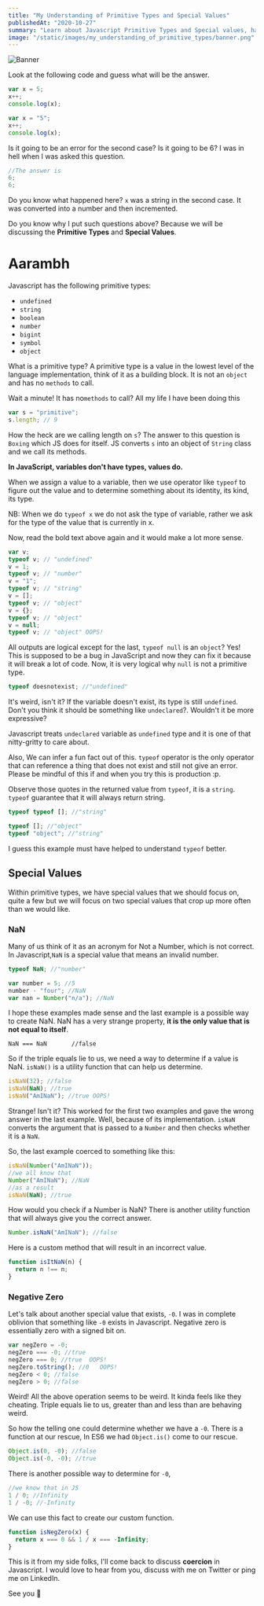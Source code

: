 ```yaml
---
title: "My Understanding of Primitive Types and Special Values"
publishedAt: "2020-10-27"
summary: "Learn about Javascript Primitive Types and Special values, have a chat with me if you want to add something"
image: "/static/images/my_understanding_of_primitive_types/banner.png"
---
```


![Banner](/static/images/my_understanding_of_primitive_types/banner.png)

Look at the following code and guess what will be the answer.

```js
var x = 5;
x++;
console.log(x);

var x = "5";
x++;
console.log(x);
```

Is it going to be an error for the second case? Is it going to be 6?
I was in hell when I was asked this question.

```js
//The answer is
6;
6;
```

Do you know what happened here?
`x` was a string in the second case. It was converted into a number and then incremented.

Do you know why I put such questions above? Because we will be discussing the **Primitive Types** and **Special Values**.

# Aarambh

Javascript has the following primitive types:

- `undefined`
- `string`
- `boolean`
- `number`
- `bigint`
- `symbol`
- `object`

What is a primitive type?
A primitive type is a value in the lowest level of the language implementation, think of it as a building block. It is not an `object` and has no `methods` to call.

Wait a minute! It has no`methods` to call? All my life I have been doing this

```js
var s = "primitive";
s.length; // 9
```

How the heck are we calling length on `s`? The answer to this question is `Boxing` which JS does for itself. JS converts `s` into an object of `String` class and we call its methods.

**In JavaScript, variables don't have types, values do.**

When we assign a value to a variable, then we use operator like `typeof` to figure out the value and to determine something about its identity, its kind, its type.

NB: When we do `typeof x` we do not ask the type of variable, rather we ask for the type of the value that is currently in x.

Now, read the bold text above again and it would make a lot more sense.

```js
var v;
typeof v; // "undefined"
v = 1;
typeof v; // "number"
v = "1";
typeof v; // "string"
v = [];
typeof v; // "object"
v = {};
typeof v; // "object"
v = null;
typeof v; // "object" OOPS!
```

All outputs are logical except for the last, `typeof null` is an `object`? Yes! This is supposed to be a bug in JavaScript and now they can fix it because it will break a lot of code. Now, it is very logical why `null` is not a primitive type.

```js
typeof doesnotexist; //"undefined"
```

It's weird, isn't it? If the variable doesn't exist, its type is still `undefined`. Don't you think it should be something like `undeclared`?. Wouldn't it be more expressive?

Javascript treats `undeclared` variable as `undefined` type and it is one of that nitty-gritty to care about.

Also, We can infer a fun fact out of this. `typeof` operator is the only operator that can reference a thing that does not exist and still not give an error. Please be mindful of this if and when you try this is production :p.

Observe those quotes in the returned value from `typeof`, it is a `string`. `typeof` guarantee that it will always return string.

```js
typeof typeof []; //"string"
```

```js
typeof []; //"object"
typeof "object"; //"string"
```

I guess this example must have helped to understand `typeof` better.

## Special Values

Within primitive types, we have special values ​​that we should focus on, quite a few but we will focus on two special values ​​that crop up more often than we would like.

### NaN

Many of us think of it as an acronym for Not a Number, which is not correct. In Javascript,`NaN` is a special value that means an invalid number.

```js
typeof NaN; //"number"
```

```js
var number = 5; //5
number - "four"; //NaN
var nan = Number("n/a"); //NaN
```

I hope these examples made sense and the last example is a possible way to create NaN.
NaN has a very strange property, **it is the only value that is not equal to itself**.

```JS
NaN === NaN       //false
```

So if the triple equals lie to us, we need a way to determine if a value is NaN. `isNaN()` is a utility function that can help us determine.

```js
isNaN(32); //false
isNaN(NaN); //true
isNaN("AmINaN"); //true OOPS!
```

Strange! Isn't it? This worked for the first two examples and gave the wrong answer in the last example. Well, because of its implementation. `isNaN` converts the argument that is passed to a `Number` and then checks whether it is a `NaN`.

So, the last example coerced to something like this:

```js
isNaN(Number("AmINaN"));
//we all know that
Number("AmINaN"); //NaN
//as a result
isNaN(NaN); //true
```

How would you check if a Number is NaN?
There is another utility function that will always give you the correct answer.

```js
Number.isNaN("AmINaN"); //false
```

Here is a custom method that will result in an incorrect value.

```js
function isItNaN(n) {
  return n !== n;
}
```

### Negative Zero

Let's talk about another special value that exists, `-0`. I was in complete oblivion that something like `-0` exists in Javascript. Negative zero is essentially zero with a signed bit on.

```js
var negZero = -0;
negZero === -0; //true
negZero === 0; //true  OOPS!
negZero.toString(); //0   OOPS!
negZero < 0; //false
negZero > 0; //false
```

Weird! All the above operation seems to be weird. It kinda feels like they cheating. Triple equals lie to us, greater than and less than are behaving weird.

So how the telling one could determine whether we have a `-0`. There is a function at our rescue, In ES6 we had `Object.is()` come to our rescue.

```js
Object.is(0, -0); //false
Object.is(-0, -0); //true
```

There is another possible way to determine for `-0`,

```js
//we know that in JS
1 / 0; //Infinity
1 / -0; //-Infinity
```

We can use this fact to create our custom function.

```js
function isNegZero(x) {
  return x === 0 && 1 / x === -Infinity;
}
```

This is it from my side folks, I'll come back to discuss **coercion** in Javascript. I would love to hear from you, discuss with me on Twitter or ping me on LinkedIn.

See you 👋
